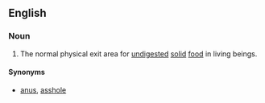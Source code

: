 ==English==

===Noun===
{{en-noun}}

# {{lb|en|biology}} The normal physical exit area for [[undigested]] [[solid]] [[food]] in living beings.

====Synonyms====
* [[anus]], {{qualifier|vulgar, not in the context of biology}} [[asshole]]
